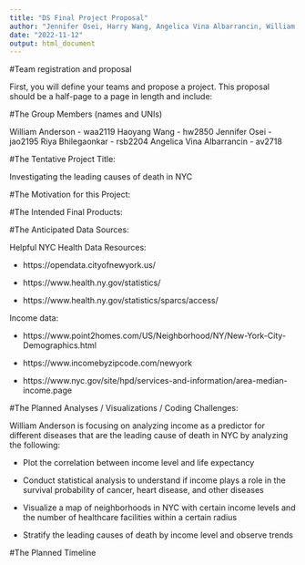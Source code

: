 ```yaml
---
title: "DS Final Project Proposal"
author: "Jennifer Osei, Harry Wang, Angelica Vina Albarrancin, William Anderson, Riya Bhilegaonkar"
date: "2022-11-12"
output: html_document
---
```


#Team registration and proposal

First, you will define your teams and propose a project. This proposal should be a half-page to a page in length and include:

#The Group Members (names and UNIs)

William Anderson - waa2119
Haoyang Wang - hw2850
Jennifer Osei - jao2195
Riya Bhilegaonkar - rsb2204
Angelica Vina Albarrancin - av2718


#The Tentative Project Title:

Investigating the leading causes of death in NYC

#The Motivation for this Project:


#The Intended Final Products:



#The Anticipated Data Sources:


Helpful NYC Health Data Resources: 

* https://opendata.cityofnewyork.us/

* https://www.health.ny.gov/statistics/

* https://www.health.ny.gov/statistics/sparcs/access/


Income data: 

* https://www.point2homes.com/US/Neighborhood/NY/New-York-City-Demographics.html

* https://www.incomebyzipcode.com/newyork

* https://www.nyc.gov/site/hpd/services-and-information/area-median-income.page


#The Planned Analyses / Visualizations / Coding Challenges:




William Anderson is focusing on analyzing income as a predictor for different diseases that are the leading cause of death in NYC by analyzing the following:

* Plot the correlation between income level and life expectancy

* Conduct statistical analysis to understand if income plays a role in the survival probability of cancer, heart disease, and other diseases

* Visualize a map of neighborhoods in NYC with certain income levels and the number of healthcare facilities within a certain radius

* Stratify the leading causes of death by income level and observe trends


#The Planned Timeline




